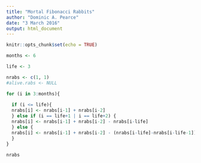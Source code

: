 ---
title: "Mortal Fibonacci Rabbits"
author: "Dominic A. Pearce"
date: "3 March 2016"
output: html_document
---

```{r setup, include=FALSE}
knitr::opts_chunk$set(echo = TRUE)
```

```{r}
months <- 6

life <- 3

nrabs <- c(1, 1)
#alive.rabs <- NULL
```

```{r}
for (i in 3:months){
  
  if (i <= life){
  nrabs[i] <- nrabs[i-1] + nrabs[i-2]  
  } else if (i == life+1 | i == life+2) {
  nrabs[i] <- nrabs[i-1] + nrabs[i-2] - nrabs[i-life]
  } else {
  nrabs[i] <- nrabs[i-1] + nrabs[i-2] - (nrabs[i-life]-nrabs[i-life-1])
  }
}
  
nrabs
```